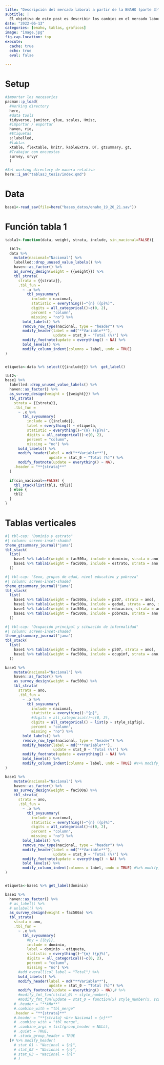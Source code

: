 ```yaml
---
title: "Descripción del mercado laboral a partir de la ENAHO (parte 3)"
subtitle: |
  El objetivo de este post es describir los cambios en el mercado laboral durante la pandemia a partir de la Encuesta Nacional de Hogares (ENAHO).
date: "2022-06-13"
categories: [enaho, tablas, graficos]
image: "image.jpg"
fig-cap-location: top
execute:
  cache: true
  echo: true
  eval: false
  
---
```


# Setup

```r
#importar los necesarios
pacman::p_load(
  #Working directory
  here,
  #data tools
  tidyverse, janitor, glue, scales, Hmisc,
  #importar / exportar
  haven, rio,
  #Etiquetas
  sjlabelled,
  #tablas
  xtable, flextable, knitr, kableExtra, DT, gtsummary, gt,
  #Trabajar con encuestas
  survey, srvyr
  )

#Set working directory de manera relativa
here::i_am("tablas3_tesis/index.qmd")

```

# Data

```r
base1<-read_sav(file=here("bases_datos/enaho_19_20_21.sav"))

```


# Función tabla 1

```r
tabla1<-function(data, weight, strata, include, sin_nacional=FALSE){

  tbl1<-
  data %>%
    mutate(nacional="Nacional") %>% 
    labelled::drop_unused_value_labels() %>% 
    haven::as_factor() %>% 
    as_survey_design(weight = {{weight}}) %>% 
    tbl_strata(
      strata = {{strata}},
      .tbl_fun =
        ~ .x %>%
          tbl_svysummary(
            include = nacional,
            statistic = everything()~"{n} ({p}%)",
            digits = all_categorical()~c(0, 2),
            percent = "column",
            missing = "no") %>%
        bold_labels() %>% 
        remove_row_type(nacional, type = "header") %>% 
        modify_header(label = md("**Variable**"),
                      update = stat_0 ~ "Total (%)") %>% 
        modify_footnote(update = everything() ~ NA) %>% 
        bold_levels() %>%
        modify_column_indent(columns = label, undo = TRUE)
)


etiqueta<-data %>% select({{include}}) %>%  get_label()

tbl2<-
base1 %>%
  labelled::drop_unused_value_labels() %>% 
  haven::as_factor() %>% 
  as_survey_design(weight = {{weight}}) %>% 
  tbl_strata(
    strata = {{strata}},
    .tbl_fun =
      ~ .x %>%
        tbl_svysummary(
          include = {{include}},
          label = everything() ~ etiqueta,
          statistic = everything()~"{n} ({p}%)",
          digits = all_categorical()~c(0, 2),
          percent = "column",
          missing = "no") %>%
      bold_labels() %>% 
      modify_header(label = md("**Variable**"),
                    update = stat_0 ~ "Total (%)") %>% 
      modify_footnote(update = everything() ~ NA),
    .header = "**{strata}**"
  )
 
  if(sin_nacional==FALSE) {
    tbl_stack(list(tbl1, tbl2))
  } else {
    tbl2
  }
}

```

# Tablas verticales

```r
#| tbl-cap: "Dominio y estrato"
#| column: screen-inset-shaded
theme_gtsummary_journal("jama")
tbl_stack(
  list(
    base1 %>% tabla1(weight = fac500a, include = dominio, strata = ano),
    base1 %>% tabla1(weight = fac500a, include = estrato, strata = ano, sin_nacional = TRUE)
  ))

```

```r
#| tbl-cap: "Sexo, grupos de edad, nivel educativo y pobreza"
#| column: screen-inset-shaded
theme_gtsummary_journal("jama")
tbl_stack(
  list(
    base1 %>% tabla1(weight = fac500a, include = p207, strata = ano),
    base1 %>% tabla1(weight = fac500a, include = gedad, strata = ano, sin_nacional = TRUE),
    base1 %>% tabla1(weight = fac500a, include = educacion, strata = ano, sin_nacional = TRUE),
    base1 %>% tabla1(weight = fac500a, include = pobreza, strata = ano, sin_nacional = TRUE)
  ))

```

```r
#| tbl-cap: "Ocupación principal y situación de informalidad"
#| column: screen-inset-shaded
theme_gtsummary_journal("jama")
tbl_stack(
  list(
    base1 %>% tabla1(weight = fac500a, include = p507, strata = ano),
    base1 %>% tabla1(weight = fac500a, include = ocupinf, strata = ano, sin_nacional = TRUE)
  ))

```

```r
base1 %>%
    mutate(nacional="Nacional") %>% 
    haven::as_factor() %>% 
    as_survey_design(weight = fac500a) %>% 
    tbl_strata(
      strata = ano,
      .tbl_fun =
        ~ .x %>%
          tbl_svysummary(
            include = nacional,
            statistic = everything()~"{p}",
            #digits = all_categorical()~c(0, 2),
            digits = all_categorical() ~ list(p ~ style_sigfig),
            percent = "column",
            missing = "no") %>%
        bold_labels() %>% 
        remove_row_type(nacional, type = "header") %>% 
        modify_header(label = md("**Variable**"),
                      update = stat_0 ~ "Total (%)") %>% 
        modify_footnote(update = everything() ~ NA) %>% 
        bold_levels() %>%
        modify_column_indent(columns = label, undo = TRUE) #%>% modify_fmt_fun(update = stat_0 ~ purrr::partial(style_number, scale = 1/10))
)
```



```r
base1 %>%
    mutate(nacional="Nacional") %>% 
    haven::as_factor() %>% 
    as_survey_design(weight = fac500a) %>% 
    tbl_strata(
      strata = ano,
      .tbl_fun =
        ~ .x %>%
          tbl_svysummary(
            include = nacional,
            statistic = everything()~"{n} ({p}%)",
            digits = all_categorical()~c(0, 2),
            percent = "column",
            missing = "no") %>%
        bold_labels() %>% 
        remove_row_type(nacional, type = "header") %>% 
        modify_header(label = md("**Variable**"),
                      update = stat_0 ~ "Total (%)") %>% 
        modify_footnote(update = everything() ~ NA) %>% 
        bold_levels() %>%
        modify_column_indent(columns = label, undo = TRUE) #%>% modify_fmt_fun(update = stat_0 ~ purrr::partial(style_number, scale = 1/10))
)


etiqueta<-base1 %>% get_label(dominio)

base1 %>%
  haven::as_factor() %>% 
  # as_label() %>% 
  # unlabel() %>% 
  as_survey_design(weight = fac500a) %>% 
  tbl_strata(
    strata = ano,
    .tbl_fun =
      ~ .x %>%
        tbl_svysummary(
          #by = {{by}},
          include = dominio,
          label = dominio ~ etiqueta,
          statistic = everything()~"{n} ({p}%)",
          digits = all_categorical()~c(0, 2),
          percent = "column",
          missing = "no") %>%
      #add_overall(col_label = "Total") %>%
      bold_labels() %>% 
      modify_header(label = md("**Variable**"),
                    update = stat_0 ~ "Total (%)") %>% 
      modify_footnote(update = everything() ~ NA),# %>% 
      #modify_fmt_fun(c(stat_0) ~ style_number),
      #modify_fmt_fun(update = stat_0 ~ function(x) style_number(x, scale = 1 / 1000)),
    # .header = "**Año**"
    #.combine_with = "tbl_merge"
    .header = "**{strata}**"
    #.header = "**{strata} <br> Nacional = {n}**"
    # .combine_with = "tbl_merge",
    # .combine_args = list(group_header = NULL),
    # .quiet = TRUE,
    # .stack_group_header = TRUE
  )# %>% modify_header(
    # stat_01 ~ "Nacional = {n}",
    # stat_02 ~ "Nacional = {n}",
    # stat_03 ~ "Nacional = {n}"
    # )


```

